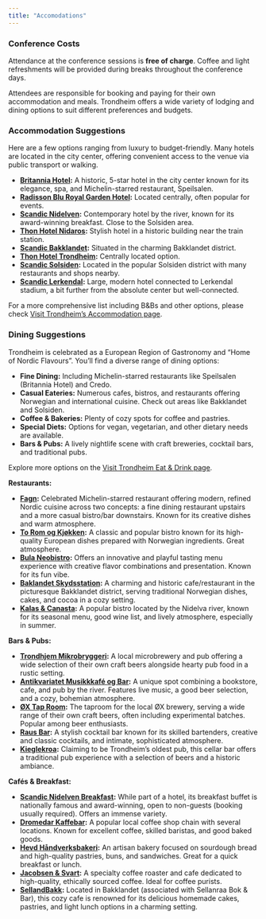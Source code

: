 ```yaml
---
title: "Accomodations"
---
```


### Conference Costs

Attendance at the conference sessions is **free of charge**. Coffee and light refreshments will be provided during breaks throughout the conference days.

Attendees are responsible for booking and paying for their own accommodation and meals. Trondheim offers a wide variety of lodging and dining options to suit different preferences and budgets.

### Accommodation Suggestions

Here are a few options ranging from luxury to budget-friendly. Many hotels are located in the city center, offering convenient access to the venue via public transport or walking.

* **[Britannia Hotel](https://britannia.no/en){target="_blank"}:**
    A historic, 5-star hotel in the city center known for its elegance, spa, and
    Michelin-starred restaurant, Speilsalen.
* **[Radisson Blu Royal Garden Hotel](https://www.radissonhotels.com/en-us/hotels/radisson-blu-trondheim-royal-garden){target="_blank"}:**
    Located centrally, often popular for events.
* **[Scandic Nidelven](https://www.scandichotels.com/hotels/norway/trondheim/scandic-nidelven){target="_blank"}:**
    Contemporary hotel by the river, known for its award-winning breakfast.
    Close to the Solsiden area.
* **[Thon Hotel Nidaros](https://www.thonhotels.com/our-hotels/norway/trondheim/thon-hotel-nidaros/){target="_blank"}:**
    Stylish hotel in a historic building near the train station.
* **[Scandic Bakklandet](https://www.scandichotels.com/hotels/norway/trondheim/scandic-bakklandet){target="_blank"}:**
    Situated in the charming Bakklandet district.
* **[Thon Hotel Trondheim](https://www.thonhotels.com/our-hotels/norway/trondheim/thon-hotel-trondheim/){target="_blank"}:**
    Centrally located option.
* **[Scandic Solsiden](https://www.scandichotels.com/hotels/norway/trondheim/scandic-solsiden){target="_blank"}:**
    Located in the popular Solsiden district with many restaurants and shops
    nearby.
* **[Scandic Lerkendal](https://www.scandichotels.com/hotels/norway/trondheim/scandic-lerkendal){target="_blank"}:**
    Large, modern hotel connected to Lerkendal stadium, a bit further from the
    absolute center but well-connected.

For a more comprehensive list including B&Bs and other options, please check
[Visit Trondheim's Accommodation page](https://visittrondheim.no/en/accommodation/){target="_blank"}.

### Dining Suggestions

Trondheim is celebrated as a European Region of Gastronomy and "Home of Nordic Flavours". You'll find a diverse range of dining options:

*   **Fine Dining:** Including Michelin-starred restaurants like Speilsalen (Britannia Hotel) and Credo.
*   **Casual Eateries:** Numerous cafes, bistros, and restaurants offering Norwegian and international cuisine. Check out areas like Bakklandet and Solsiden.
*   **Coffee & Bakeries:** Plenty of cozy spots for coffee and pastries.
*   **Special Diets:** Options for vegan, vegetarian, and other dietary needs are available.
*   **Bars & Pubs:** A lively nightlife scene with craft breweries, cocktail bars, and traditional pubs.

Explore more options on the
[Visit Trondheim Eat & Drink page](https://visittrondheim.no/en/eat-and-drink/).

**Restaurants:**

*   **[Fagn](https://fagn.no/en/){target="_blank"}:** Celebrated
    Michelin-starred restaurant offering modern, refined Nordic cuisine across
    two concepts: a fine dining restaurant upstairs and a more casual
    bistro/bar downstairs. Known for its creative dishes and warm atmosphere.
*   **[To Rom og Kjøkken](https://toromogkjokken.no/en/){target="_blank"}:**
    A classic and popular bistro known for its high-quality European dishes
    prepared with Norwegian ingredients. Great atmosphere.
*   **[Bula Neobistro](https://www.bulaneobistro.no/){target="_blank"}:** Offers an
    innovative and playful tasting menu experience with creative flavor
    combinations and presentation. Known for its fun vibe.
*   **[Baklandet Skydsstation](https://www.skydsstation.no/){target="_blank"}:**
    A charming and historic cafe/restaurant in the picturesque Bakklandet
    district, serving traditional Norwegian dishes, cakes, and cocoa in a
    cozy setting.
*   **[Kalas & Canasta](https://www.kalasogcanasta.no/){target="_blank"}:**
    A popular bistro located by the Nidelva river, known for its seasonal menu,
    good wine list, and lively atmosphere, especially in summer.

**Bars & Pubs:**

*   **[Trondhjem Mikrobryggeri](https://www.tmb.no/){target="_blank"}:** A local
    microbrewery and pub offering a wide selection of their own craft beers
    alongside hearty pub food in a rustic setting.
*   **[Antikvariatet Musikkkafé og Bar](https://antikvariatet.no/){target="_blank"}:**
    A unique spot combining a bookstore, cafe, and pub by the river. Features
    live music, a good beer selection, and a cozy, bohemian atmosphere.
*   **[ØX Tap Room](https://oxtaproom.no/){target="_blank"}:** The taproom for the
    local ØX brewery, serving a wide range of their own craft beers, often
    including experimental batches. Popular among beer enthusiasts.
*   **[Raus Bar](https://www.rausbar.no/){target="_blank"}:** A stylish cocktail bar
    known for its skilled bartenders, creative and classic cocktails, and
    intimate, sophisticated atmosphere.
*   **[Kieglekroa](https://www.kieglekroa.no/){target="_blank"}:** Claiming to be
    Trondheim's oldest pub, this cellar bar offers a traditional pub
    experience with a selection of beers and a historic ambiance.

**Cafés & Breakfast:**

*   **[Scandic Nidelven Breakfast](https://www.scandichotels.com/hotels/norway/trondheim/scandic-nidelven/restaurant-bar/restaurant){target="_blank"}:**
    While part of a hotel, its breakfast buffet is nationally famous and
    award-winning, open to non-guests (booking usually required). Offers an
    immense variety.
*   **[Dromedar Kaffebar](https://dromedar.no/){target="_blank"}:** A popular local
    coffee shop chain with several locations. Known for excellent coffee,
    skilled baristas, and good baked goods.
*   **[Hevd Håndverksbakeri](https://hevd.no/){target="_blank"}:** An artisan bakery
    focused on sourdough bread and high-quality pastries, buns, and
    sandwiches. Great for a quick breakfast or lunch.
*   **[Jacobsen & Svart](https://jacobsensvart.no/){target="_blank"}:** A specialty
    coffee roaster and cafe dedicated to high-quality, ethically sourced
    coffee. Ideal for coffee purists.
*   **[SellandBakk](https://www.sellanraa.com/){target="_blank"}:** Located in
    Bakklandet (associated with Sellanraa Bok & Bar), this cozy cafe is
    renowned for its delicious homemade cakes, pastries, and light lunch
    options in a charming setting.